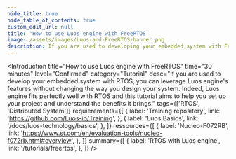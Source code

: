 ```yaml
---
hide_title: true
hide_table_of_contents: true
custom_edit_url: null
title: 'How to use Luos engine with FreeRTOS'
image: /assets/images/Luos-and-FreeRTOS-banner.png
description: If you are used to developing your embedded system with FreeRTOS, take advantage of the Luos engine features without changing your system.
---
```



<Introduction
  title="How to use Luos engine with FreeRTOS"
  time="30 minutes"
  level="Confirmed"
  category="Tutorial"
  desc="If you are used to develop your embedded system with RTOS, you can leverage Luos engine's features without changing the way you design your system. Indeed, Luos engine fits perfectly well with RTOS and this tutorial aims to help you set up your project and understand the benefits it brings."
  tags={['RTOS', 'Distributed System']}
  requierements={[
    {
      label: 'Training repository',
      link: 'https://github.com/Luos-io/Training',
    },
    {
      label: 'Luos Basics',
      link: '/docs/luos-technology/basics',
    },
  ]}
  ressources={[
    {
      label: 'Nucleo-F072RB',
      link: 'https://www.st.com/en/evaluation-tools/nucleo-f072rb.html#overview',
    },
  ]}
  summary={[
    {
      label: 'RTOS with Luos engine',
      link: '/tutorials/freertos',
    },
  ]}
/>
